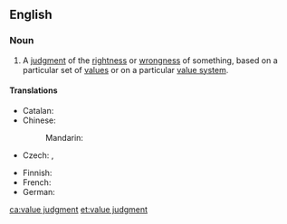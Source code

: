 ==English==
{{wikipedia}}

===Noun===
{{en-noun}}

# {{lb|en|philosophy}} A [[judgment]] of the [[rightness]] or [[wrongness]] of something, based on a particular set of [[value]]s or on a particular [[value system]].

====Translations====
{{trans-top|judgment}}
* Catalan: {{t+|ca|judici de valor|m}}
* Chinese:
*: Mandarin: {{t+|cmn|价值观|sc=Hani}}
* Czech: {{t|cs|hodnotový soud|m}}, {{t|cs|hodnotící soud|m}}
{{trans-mid}}
* Finnish: {{t|fi|arvovalinta}}
* French: {{t|fr|jugement de valeur|m}}
* German: {{t|de|Werturteil|n}}
{{trans-bottom}}

[[ca:value judgment]]
[[et:value judgment]]